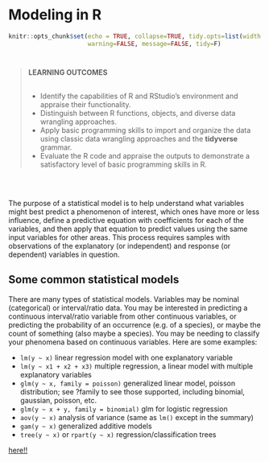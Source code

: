 # Modeling in R


```r
knitr::opts_chunk$set(echo = TRUE, collapse=TRUE, tidy.opts=list(width.cutoff=60),
                      warning=FALSE, message=FALSE, tidy=F)
```



<div style="margin-bottom:40px;">
</div>

><left>**LEARNING OUTCOMES**</left>
><div style="margin-bottom:30px;">
></div>
>- Identify the capabilities of R and RStudio's environment and appraise their functionality.
>- Distinguish between R functions, objects, and diverse data wrangling approaches.
>- Apply basic programming skills to import and organize the data using classic data wrangling approaches and the **tidyverse** grammar.
>- Evaluate the R code and appraise the outputs to demonstrate a satisfactory level of basic programming skills in R.



<div style="margin-bottom:60px;">
</div>


The purpose of a statistical model is to help understand what variables might best predict a phenomenon of interest, which ones have more or less influence, define a predictive equation with coefficients for each of the variables, and then apply that equation to predict values using the same input variables for other areas. This process requires samples with observations of the explanatory (or independent) and response (or dependent) variables in question.



## Some common statistical models

There are many types of statistical models. Variables may be nominal (categorical) or interval/ratio data. You may be interested in predicting a continuous interval/ratio variable from other continuous variables, or predicting the probability of an occurrence (e.g. of a species), or maybe the count of something (also maybe a species). You may be needing to classify your phenomena based on continuous variables. Here are some examples:

- `lm(y ~ x)` linear regression model with one explanatory variable
- `lm(y ~ x1 + x2 + x3)` multiple regression, a linear model with multiple explanatory variables
- `glm(y ~ x, family = poisson)` generalized linear model, poisson distribution; see ?family to see those supported, including binomial, gaussian, poisson, etc.
- `glm(y ~ x + y, family = binomial)` glm for logistic regression
- `aov(y ~ x)` analysis of variance (same as `lm()` except in the summary)
- `gam(y ~ x)` generalized additive models
- `tree(y ~ x)` or `rpart(y ~ x)` regression/classification trees



[here!!](https://jhudatascience.org/tidyversecourse/model.html#data-needs){target="_blank"}


